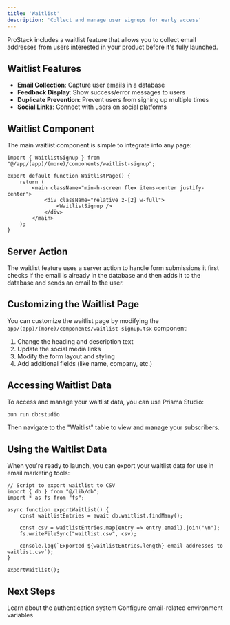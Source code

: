 ```yaml
---
title: 'Waitlist'
description: 'Collect and manage user signups for early access'
---
```


ProStack includes a waitlist feature that allows you to collect email addresses from users interested in your product before it's fully launched.

## Waitlist Features

- **Email Collection**: Capture user emails in a database
- **Feedback Display**: Show success/error messages to users
- **Duplicate Prevention**: Prevent users from signing up multiple times
- **Social Links**: Connect with users on social platforms

## Waitlist Component

The main waitlist component is simple to integrate into any page:

```tsx
import { WaitlistSignup } from "@/app/(app)/(more)/components/waitlist-signup";

export default function WaitlistPage() {
    return (
        <main className="min-h-screen flex items-center justify-center">
            <div className="relative z-[2] w-full">
                <WaitlistSignup />
            </div>
        </main>
    );
}
```

## Server Action

The waitlist feature uses a server action to handle form submissions it first checks if the email is already in the database and then adds it to the database and sends an email to the user.


## Customizing the Waitlist Page

You can customize the waitlist page by modifying the `app/(app)/(more)/components/waitlist-signup.tsx` component:

1. Change the heading and description text
2. Update the social media links
3. Modify the form layout and styling
4. Add additional fields (like name, company, etc.)

## Accessing Waitlist Data

To access and manage your waitlist data, you can use Prisma Studio:

```bash
bun run db:studio
```

Then navigate to the "Waitlist" table to view and manage your subscribers.

## Using the Waitlist Data

When you're ready to launch, you can export your waitlist data for use in email marketing tools:

```tsx
// Script to export waitlist to CSV
import { db } from "@/lib/db";
import * as fs from "fs";

async function exportWaitlist() {
    const waitlistEntries = await db.waitlist.findMany();
    
    const csv = waitlistEntries.map(entry => entry.email).join("\n");
    fs.writeFileSync("waitlist.csv", csv);
    
    console.log(`Exported ${waitlistEntries.length} email addresses to waitlist.csv`);
}

exportWaitlist();
```

## Next Steps

<CardGroup cols={2}>
  <Card
    title="Authentication"
    icon="lock"
    href="/features/authentication"
  >
    Learn about the authentication system
  </Card>
  <Card
    title="Environment Variables"
    icon="gear"
    href="/configuration/environment-variables"
  >
    Configure email-related environment variables
  </Card>
</CardGroup> 